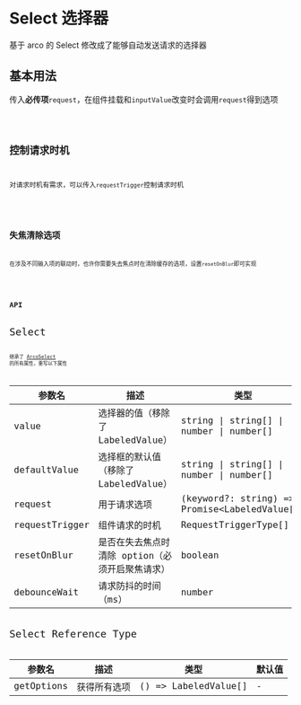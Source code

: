 # Select 选择器

基于 arco 的 Select 修改成了能够自动发送请求的选择器

## 基本用法

传入**必传项**`request`，在组件挂载和`inputValue`改变时会调用`request`得到选项

<code src='~/select/basic.tsx' />

## 控制请求时机

对请求时机有需求，可以传入`requestTrigger`控制请求时机

<code src='~/select/request-trigger.tsx' />

## 失焦清除选项

在涉及不同输入项的联动时，也许你需要失去焦点时在清除缓存的选项，设置`resetOnBlur`即可实现

<code src='~/select/reset-blur.tsx' />

## API

<font size='4'>Select</font>

继承了 [ArcoSelect](https://arco.design/react/components/select#api) 的所有属性，重写以下属性

| 参数名         | 描述                                            | 类型                                            | 默认值            |
| -------------- | ----------------------------------------------- | ----------------------------------------------- | ----------------- |
| value          | 选择器的值（移除了 LabeledValue）               | string \| string[] \| number \| number[]        | -                 |
| defaultValue   | 选择框的默认值（移除了 LabeledValue）           | string \| string[] \| number \| number[]        | -                 |
| request        | 用于请求选项                                    | (keyword?: string) => Promise\<LabeledValue[]\> | -                 |
| requestTrigger | 组件请求的时机                                  | RequestTriggerType[]                            | ['mount','input'] |
| resetOnBlur    | 是否在失去焦点时清除 option（必须开启聚焦请求） | boolean                                         | -                 |
| debounceWait   | 请求防抖的时间（ms）                            | number                                          | 800               |

<font size='4'>Select Reference Type</font>

| 参数名     | 描述         | 类型                 | 默认值 |
| ---------- | ------------ | -------------------- | ------ |
| getOptions | 获得所有选项 | () => LabeledValue[] | -      |

